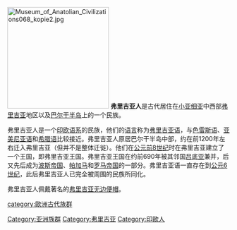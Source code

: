 {{unreferenced|time=2012-2-24}} 
{{noteTA
|1=zh-hans:弗里吉亚;zh-hant:佛里幾亞;
|2=zh-hans:吕底亚;zh-hant:利底亞;
}}
[[File:Museum_of_Anatolian_Civilizations068_kopie2.jpg|230px]]
'''弗里吉亚人'''是古代居住在[[小亚细亚|小亚细亚]]中西部[[弗里吉亚|弗里吉亚]]地区以及[[巴尔干半岛|巴尔干半岛]]上的一个民族。

弗里吉亚人是一个[[印欧语系|印欧语系]]的民族，他们的[[语言|语言]]称为[[弗里吉亚语|弗里吉亚语]]，与[[色雷斯语|色雷斯语]]、[[亚美尼亚语|亚美尼亚语]]和[[希腊语|希腊语]]比较接近。弗里吉亚人原居巴尔干半岛中部，约在前1200年左右迁入弗里吉亚（但并不是整体迁徙）。他们在[[公元前8世纪|公元前8世纪]]时在弗里吉亚建立了一个王国，即弗里吉亚王国。弗里吉亚王国在约前690年被其邻国[[吕底亚|吕底亚]]兼并，后又先后成为[[波斯帝国|波斯帝国]]、[[帕加马|帕加马]]和[[罗马帝国|罗马帝国]]的一部分。弗里吉亚语一直存在到[[公元6世纪|公元6世纪]]，此后弗里吉亚人已完全被周围的民族所同化。

弗里吉亚人佩戴著名的[[弗里吉亚无边便帽|弗里吉亚无边便帽]]。

[[category:歐洲古代族群|category:歐洲古代族群]]
[[Category:亚洲族群|Category:亚洲族群]]
[[Category:弗里吉亚|Category:弗里吉亚]]
[[Category:印歐人|Category:印歐人]]